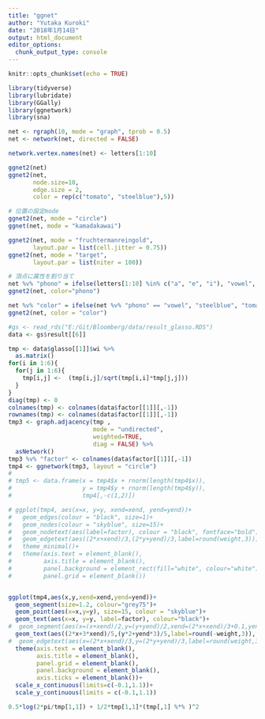 ```yaml
---
title: "ggnet"
author: "Yutaka Kuroki"
date: "2018年1月14日"
output: html_document
editor_options: 
  chunk_output_type: console
---
```


```r
knitr::opts_chunk$set(echo = TRUE)
```

```r
library(tidyverse)
library(lubridate)
library(GGally)
library(ggnetwork)
library(sna)
```

```r
net <- rgraph(10, mode = "graph", tprob = 0.5)
net <- network(net, directed = FALSE)

network.vertex.names(net) <- letters[1:10]

ggnet2(net)
ggnet2(net,
       node.size=10,
       edge.size = 2,
       color = rep(c("tomato", "steelblue"),5))

# 位置の設定mode
ggnet2(net, mode = "circle")
ggnet(net, mode = "kamadakawai")

ggnet2(net, mode = "fruchtermanreingold", 
       layout.par = list(cell.jitter = 0.75))
ggnet2(net, mode = "target", 
       layout.par = list(niter = 100))

# 頂点に属性を割り当て
net %v% "phono" = ifelse(letters[1:10] %in% c("a", "e", "i"), "vowel", "consonant")
ggnet2(net, color="phono")

net %v% "color" = ifelse(net %v% "phono" == "vowel", "steelblue", "tomato")
ggnet2(net, color = "color")

```


```r
#gs <- read_rds("E:/Git/Bloomberg/data/result_glasso.RDS")
data <- gs$result[[6]] 

tmp <- data$glasso[[1]]$wi %>% 
  as.matrix() 
for(i in 1:6){
  for(j in 1:6){
    tmp[i,j] <-  (tmp[i,j]/sqrt(tmp[i,i]*tmp[j,j]))
  }
}
diag(tmp) <- 0
colnames(tmp) <- colnames(data$factor[[1]][,-1])
rownames(tmp) <- colnames(data$factor[[1]][,-1])
tmp3 <- graph.adjacency(tmp ,
                        mode = "undirected",
                        weighted=TRUE,
                        diag = FALSE) %>% 
  asNetwork()
tmp3 %v% "factor" <- colnames(data$factor[[1]][,-1])
tmp4 <- ggnetwork(tmp3, layout = "circle")
# 
# tmp5 <- data.frame(x = tmp4$x + rnorm(length(tmp4$x)), 
#                    y = tmp4$y + rnorm(length(tmp4$y)),
#                    tmp4[,-c(1,2)])

# ggplot(tmp4, aes(x=x, y=y, xend=xend, yend=yend))+
#   geom_edges(colour = "black", size=1)+
#   geom_nodes(colour = "skyblue", size=15)+
#   geom_nodetext(aes(label=factor), colour = "black", fontface="bold")+
#   geom_edgetext(aes((2*x+xend)/3,(2*y+yend)/3,label=round(weight,3)))+
#   theme_minimal()+
#   theme(axis.text = element_blank(),
#         axis.title = element_blank(),
#         panel.background = element_rect(fill="white", colour="white"),
#         panel.grid = element_blank())


ggplot(tmp4,aes(x,y,xend=xend,yend=yend))+
  geom_segment(size=1.2, colour="grey75")+
  geom_point(aes(x=x,y=y), size=15, colour = "skyblue")+
  geom_text(aes(x=x, y=y, label=factor), colour="black")+
#  geom_segment(aes(x=(x+xend)/2,y=(y+yend)/2,xend=(2*x+xend)/3+0.1,yend=(2*y+yend)/3))+
  geom_text(aes((2*x+3*xend)/5,(y*2+yend*3)/5,label=round(-weight,3)), fontface="bold")+
#  geom_edgetext(aes(x=(2*x+xend)/3,y=(2*y+yend)/3,label=round(weight,3)))+
  theme(axis.text = element_blank(),
        axis.title = element_blank(),
        panel.grid = element_blank(),
        panel.background = element_blank(),
        axis.ticks = element_blank())+
  scale_x_continuous(limits=c(-0.1,1.1))+
  scale_y_continuous(limits = c(-0.1,1.1))
```


```r
0.5*log(2*pi/tmp[1,1]) + 1/2*tmp[1,1]*(tmp[,1] %*% )^2
```

